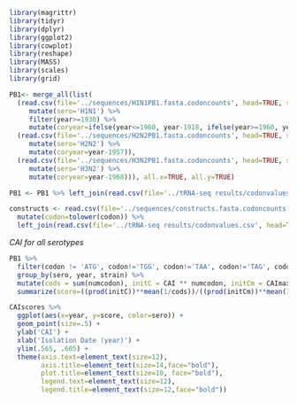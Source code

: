 ```r
library(magrittr)
library(tidyr)
library(dplyr)
library(ggplot2)
library(cowplot)
library(reshape)
library(MASS)
library(scales)
library(grid)
```
```r
PB1<- merge_all(list(
  (read.csv(file='../sequences/H1N1PB1.fasta.codoncounts', head=TRUE, sep='\t') %>% 
     mutate(sero='H1N1') %>% 
     filter(year>=1930) %>% 
     mutate(coryear=ifelse(year<=1960, year-1918, ifelse(year>=1960, year-1945, 0)))), 
  (read.csv(file='../sequences/H2N2PB1.fasta.codoncounts', head=TRUE, sep='\t') %>% 
     mutate(sero='H2N2') %>% 
     mutate(coryear=year-1957)),
  (read.csv(file='../sequences/H3N2PB1.fasta.codoncounts', head=TRUE, sep='\t') %>%
     mutate(sero='H3N2') %>% 
     mutate(coryear=year-1968))), all.x=TRUE, all.y=TRUE)

PB1 <- PB1 %>% left_join(read.csv(file='../tRNA-seq results/codonvalues.csv', head=TRUE, sep=','))

constructs <- read.csv(file='../sequences/constructs.fasta.codoncounts', head=TRUE, sep='\t') %>% 
  mutate(codon=tolower(codon)) %>% 
  left_join(read.csv(file='../tRNA-seq results/codonvalues.csv', head=TRUE, sep=','))
```

*CAI for all serotypes*
```r
PB1 %>% 
  filter(codon != 'ATG', codon!='TGG', codon!='TAA', codon!='TAG', codon!='TGA') %>%
  group_by(sero, year, strain) %>% 
  mutate(cods = sum(numcodon), initC = CAI ** numcodon, initCm = CAImax ** numcodon) %>% 
  summarize(score=((prod(initC))**mean(1/cods))/((prod(initCm))**mean(1/cods))) -> CAIscores

CAIscores %>% 
  ggplot(aes(x=year, y=score, color=sero)) + 
  geom_point(size=.5) +
  ylab('CAI') +
  xlab('Isolation Date (year)') +
  ylim(.565, .605) +
  theme(axis.text=element_text(size=12), 
        axis.title=element_text(size=14,face="bold"), 
        plot.title=element_text(size=10, face="bold"),
        legend.text=element_text(size=12),
        legend.title=element_text(size=12,face="bold"))
```